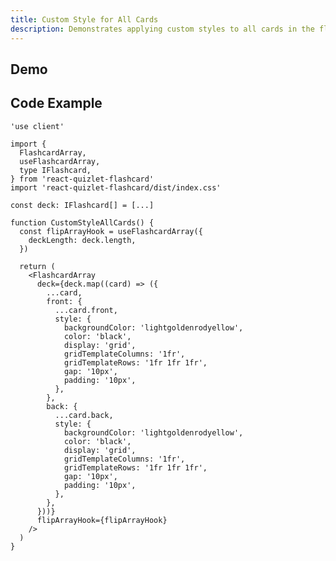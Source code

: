 ```yaml
---
title: Custom Style for All Cards
description: Demonstrates applying custom styles to all cards in the flashcard array.
---
```



## Demo

<CustomStyleAllCardsDemo />

## Code Example

```tsx
'use client'

import {
  FlashcardArray,
  useFlashcardArray,
  type IFlashcard,
} from 'react-quizlet-flashcard'
import 'react-quizlet-flashcard/dist/index.css'

const deck: IFlashcard[] = [...]

function CustomStyleAllCards() {
  const flipArrayHook = useFlashcardArray({
    deckLength: deck.length,
  })

  return (
    <FlashcardArray
      deck={deck.map((card) => ({
        ...card,
        front: {
          ...card.front,
          style: {
            backgroundColor: 'lightgoldenrodyellow',
            color: 'black',
            display: 'grid',
            gridTemplateColumns: '1fr',
            gridTemplateRows: '1fr 1fr 1fr',
            gap: '10px',
            padding: '10px',
          },
        },
        back: {
          ...card.back,
          style: {
            backgroundColor: 'lightgoldenrodyellow',
            color: 'black',
            display: 'grid',
            gridTemplateColumns: '1fr',
            gridTemplateRows: '1fr 1fr 1fr',
            gap: '10px',
            padding: '10px',
          },
        },
      }))}
      flipArrayHook={flipArrayHook}
    />
  )
}
```

